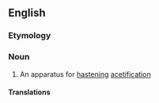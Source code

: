 {{also|acétifier}}
==English==

===Etymology===
{{suffix|en|acetify|er}}

===Noun===
{{en-noun}}

# An apparatus for [[hastening]] [[acetification]]
#: {{rfquotek|Knight}}

====Translations====
{{trans-top|apparatus for hastening acetification}}
{{trans-mid}}
{{trans-bottom}}
